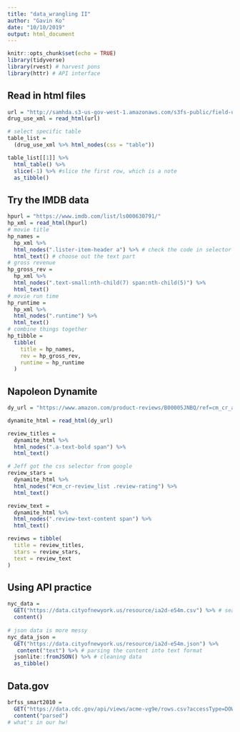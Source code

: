 ```yaml
---
title: "data_wrangling II"
author: "Gavin Ko"
date: "10/10/2019"
output: html_document
---
```


```r
knitr::opts_chunk$set(echo = TRUE)
library(tidyverse)
library(rvest) # harvest pons
library(httr) # API interface
```

## Read in html files
```r
url = "http://samhda.s3-us-gov-west-1.amazonaws.com/s3fs-public/field-uploads/2k15StateFiles/NSDUHsaeShortTermCHG2015.htm"
drug_use_xml = read_html(url)

# select specific table
table_list = 
  (drug_use_xml %>% html_nodes(css = "table"))

table_list[[1]] %>% 
  html_table() %>% 
  slice(-1) %>% #slice the first row, which is a note
  as_tibble()
```

## Try the IMDB data
```r
hpurl = "https://www.imdb.com/list/ls000630791/"
hp_xml = read_html(hpurl)
# movie title
hp_names = 
  hp_xml %>% 
  html_nodes(".lister-item-header a") %>% # check the code in selector gadget
  html_text() # choose out the text part
# gross revenue
hp_gross_rev = 
  hp_xml %>%
  html_nodes(".text-small:nth-child(7) span:nth-child(5)") %>%
  html_text()
# movie run time
hp_runtime = 
  hp_xml %>%
  html_nodes(".runtime") %>%
  html_text()
# combine things together
hp_tibble = 
  tibble(
    title = hp_names,
    rev = hp_gross_rev,
    runtime = hp_runtime
  )
```

## Napoleon Dynamite
```r
dy_url = "https://www.amazon.com/product-reviews/B00005JNBQ/ref=cm_cr_arp_d_viewopt_rvwer?ie=UTF8&reviewerType=avp_only_reviews&sortBy=recent&pageNumber=1"

dynamite_html = read_html(dy_url)

review_titles = 
  dynamite_html %>%
  html_nodes(".a-text-bold span") %>%
  html_text()

# Jeff got the css selector from google
review_stars = 
  dynamite_html %>%
  html_nodes("#cm_cr-review_list .review-rating") %>%
  html_text()

review_text = 
  dynamite_html %>%
  html_nodes(".review-text-content span") %>%
  html_text()

reviews = tibble(
  title = review_titles,
  stars = review_stars,
  text = review_text
)
```

## Using API practice
```r
nyc_data = 
  GET("https://data.cityofnewyork.us/resource/ia2d-e54m.csv") %>% # search on the web data that provide clean and tidy way to acquire data
  content()
  
# json data is more messy
nyc_data_json = 
  GET("https://data.cityofnewyork.us/resource/ia2d-e54m.json") %>% 
   content("text") %>% # parsing the content into text format
  jsonlite::fromJSON() %>% # cleaning data 
  as_tibble()
```
## Data.gov

```r
brfss_smart2010 = 
  GET("https://data.cdc.gov/api/views/acme-vg9e/rows.csv?accessType=DOWNLOAD") %>% 
  content("parsed")
# what's in our hw!
```


